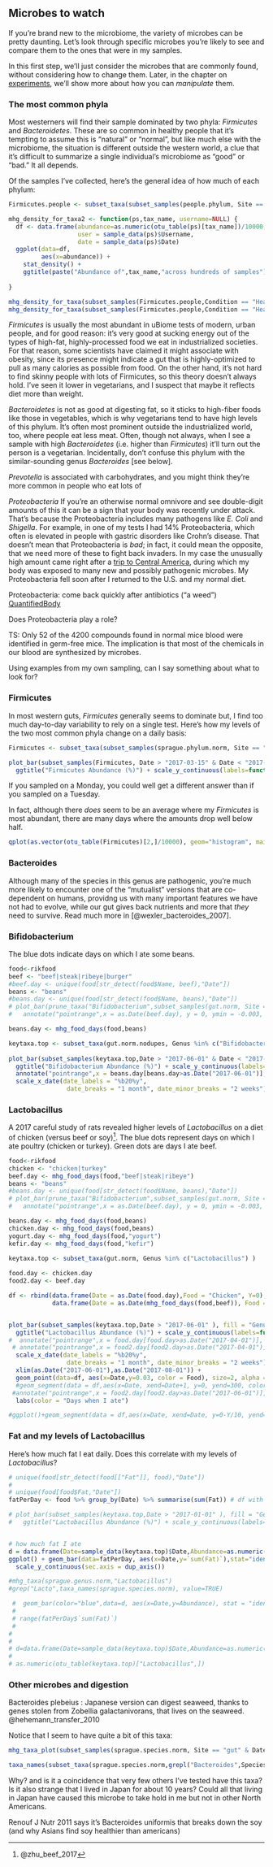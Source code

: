 ## Microbes to watch

If you're brand new to the microbiome, the variety of microbes can be pretty daunting. Let's look through specific microbes you're likely to see and compare them to the ones that were in my samples. 

In this first step, we'll just consider the microbes that are commonly found, without considering how to change them. Later, in the chapter on [experiments](#experiments), we'll show more about how you can _manipulate_ them.


### The most common phyla

Most westerners will find their sample dominated by two phyla: _Firmicutes_ and _Bacteroidetes_. These are so common in healthy people that it’s tempting to assume this is "natural" or "normal", but like much else with the microbiome, the situation is different outside the western world, a clue that it’s difficult to summarize a single individual’s microbiome as “good” or “bad.” It all depends.

Of the samples I've collected, here's the general idea of how much of each phylum:

```r
Firmicutes.people <- subset_taxa(subset_samples(people.phylum, Site == "gut"), Phylum %in% c("Firmicutes","Bacteroidetes"))

mhg_density_for_taxa2 <- function(ps,tax_name, username=NULL) {
  df <- data.frame(abundance=as.numeric(otu_table(ps)[tax_name])/10000,
                   user = sample_data(ps)$Username,
                   date = sample_data(ps)$Date)
  ggplot(data=df,
         aes(x=abundance)) + 
    stat_density() +
    ggtitle(paste("Abundance of",tax_name,"across hundreds of samples")) 
    
}

mhg_density_for_taxa(subset_samples(Firmicutes.people,Condition == "Healthy"),"Firmicutes")
mhg_density_for_taxa(subset_samples(Firmicutes.people,Condition == "Healthy"),"Bacteroidetes")
```


*Firmicutes* is usually the most abundant in uBiome tests of modern, urban people, and for good reason: it’s very good at sucking energy out of the types of high-fat, highly-processed food we eat in industrialized societies. For that reason, some scientists have claimed it might associate with obesity, since its presence might indicate a gut that is highly-optimized to pull as many calories as possible from food. On the other hand, it’s not hard to find skinny people with lots of Firmicutes, so this theory doesn’t always hold. I've seen it lower in vegetarians, and I suspect that maybe it reflects diet more than weight.


*Bacteroidetes* is not as good at digesting fat, so it sticks to high-fiber foods like those in vegetables, which is why vegetarians tend to have high levels of this phylum. It’s often most prominent outside the industrialized world, too, where people eat less meat. Often, though not always, when I see a sample with high _Bacteroidetes_ (i.e. higher than _Firmicutes_) it'll turn out the person is a vegetarian. Incidentally, don't confuse this phylum with the similar-sounding genus _Bacteroides_ [see below].

*Prevotella* is associated with carbohydrates, and you might think they're more common in people who eat lots of 

*Proteobacteria* If you’re an otherwise normal omnivore and see double-digit amounts of this it can be a sign that your body was recently under attack. That's because the Proteobacteria includes many pathogens like *E. Coli* and *Shigella*. For example, in one of my tests I had 14% Proteobacteria, which often is elevated in people with gastric disorders like Crohn’s disease. That doesn’t mean that Proteobacteria is _bad_; in fact, it could mean the opposite, that we need more of these to fight back invaders. In my case the unusually high amount came right after a [trip to Central America](#experimentJungleTravel), during which my body was exposed to many new and possibly pathogenic microbes. My Proteobacteria fell soon after I returned to the U.S. and my normal diet.

Proteobacteria:  come back quickly after antibiotics (“a weed”) [QuantifiedBody](https://thequantifiedbody.net/human-microbiome-health-dr-rob-knight/)



Does Proteobacteria play a role?

TS: Only 52 of the 4200 compounds found in normal mice blood were identified in germ-free mice. The implication is that most of the chemicals in our blood are synthesized by microbes.

Using examples from my own sampling, can I say something about what to look for?

### Firmicutes

In most western guts, *Firmicutes* generally seems to dominate but, I find too much day-to-day variability to rely on a single test. Here's how my levels of the two most common phyla change on a daily basis:


```r

Firmicutes <- subset_taxa(subset_samples(sprague.phylum.norm, Site == "gut"), Phylum %in% c("Firmicutes","Bacteroidetes"))

plot_bar(subset_samples(Firmicutes, Date > "2017-03-15" & Date < "2017-03-27"), fill = "Phylum", x = "Date") +
  ggtitle("Firmicutes Abundance (%)") + scale_y_continuous(labels=function(x)x/10000) + ylab("Abundance (%)")

```


If you sampled on a Monday, you could well get a different answer than if you sampled on a Tuesday.

In fact, although there _does_ seem to be an average where my _Firmicutes_ is most abundant, there are many days where the amounts drop well below half.
```r

qplot(as.vector(otu_table(Firmicutes)[2,]/10000), geom="histogram", main="Histogram of Firmicutes Abundance", xlab = "Percentage of All My Samples", binwidth=5, fill=I("blue"), col = I("black"))

```


### Bacteroides

Although many of the species in this genus are pathogenic, you're much more likely to encounter one of the "mutualist" versions that are co-dependent on humans, providng us with many important features we have not had to evolve, while our gut gives back nutrients and more that _they_ need to survive. Read much more in [@wexler_bacteroides_2007].

### Bifidobacterium

The blue dots indicate days on which I ate some beans.

```r

food<-rikfood
beef <- "beef|steak|ribeye|burger"
#beef.day <- unique(food[str_detect(food$Name, beef),"Date"])
beans <- "beans"
#beans.day <- unique(food[str_detect(food$Name, beans),"Date"])
# plot_bar(prune_taxa("Bifidobacterium",subset_samples(gut.norm, Site =="gut" & Date>"2016-07-01")), x = "Date") + scale_y_continuous(labels=function(x)x/10000) +    ggtitle("My Bifidobacterium") + ylab("Abundance (%)") +
#   annotate("pointrange",x = as.Date(beef.day), y = 0, ymin = -0.003, ymax = 0, color = "blue", size = 0.1) + 

beans.day <- mhg_food_days(food,beans)

keytaxa.top <- subset_taxa(gut.norm.nodupes, Genus %in% c("Bifidobacterium") )
 
plot_bar(subset_samples(keytaxa.top,Date > "2017-06-01" & Date < "2017-08-01" ), fill = "Genus", x = "Date") +
  ggtitle("Bifidobacterium Abundance (%)") + scale_y_continuous(labels=function(x)x/10000) + ylab("Abundance (%)") + 
  annotate("pointrange",x = beans.day[beans.day>as.Date("2017-06-01")], y = 0, ymin = -0.003, ymax = 0, color = "blue", size = 0.1) + 
  scale_x_date(date_labels = "%b20%y",
                date_breaks = "1 month", date_minor_breaks = "2 weeks")

```


### Lactobacillus

A 2017 careful study of rats revealed higher levels of _Lactobacillus_ on a diet of chicken (versus beef or soy)^[@zhu_beef_2017].  The blue dots represent days on which I ate poultry (chicken or turkey).  Green dots are days I ate beef.

```r

food<-rikfood
chicken <- "chicken|turkey"
beef.day <- mhg_food_days(food,"beef|steak|ribeye")
beans <- "beans"
#beans.day <- unique(food[str_detect(food$Name, beans),"Date"])
# plot_bar(prune_taxa("Bifidobacterium",subset_samples(gut.norm, Site =="gut" & Date>"2016-07-01")), x = "Date") + scale_y_continuous(labels=function(x)x/10000) +    ggtitle("My Bifidobacterium") + ylab("Abundance (%)") +
#   annotate("pointrange",x = as.Date(beef.day), y = 0, ymin = -0.003, ymax = 0, color = "blue", size = 0.1) + 

beans.day <- mhg_food_days(food,beans)
chicken.day <- mhg_food_days(food,beans)
yogurt.day <- mhg_food_days(food,"yogurt")
kefir.day <- mhg_food_days(food,"kefir")

keytaxa.top <- subset_taxa(gut.norm, Genus %in% c("Lactobacillus") )
  
food.day <- chicken.day
food2.day <- beef.day

df <- rbind(data.frame(Date = as.Date(food.day),Food = "Chicken", Y=0),
            data.frame(Date = as.Date(mhg_food_days(food,beef)), Food = "Beef", Y=1)) %>% filter(Date > "2017-06-01")


plot_bar(subset_samples(keytaxa.top,Date > "2017-06-01" ), fill = "Genus", x = "Date") +
  ggtitle("Lactobacillus Abundance (%)") + scale_y_continuous(labels=function(x)x/10000) + ylab("Abundance (%)") + 
#  annotate("pointrange",x = food.day[food.day>as.Date("2017-04-01")], y = 0, ymin = -0.003, ymax = 0, color = "blue", size = 0.1) + 
 # annotate("pointrange",x = food2.day[food2.day>as.Date("2017-04-01")], y = 0, ymin = -0.003, ymax = 0, color = "green", size = 0.1) + 
  scale_x_date(date_labels = "%b20%y",
                date_breaks = "1 month", date_minor_breaks = "2 weeks") +
  xlim(as.Date("2017-06-01"),as.Date("2017-08-01")) +
  geom_point(data=df, aes(x=Date,y=0.03, color = Food), size=2, alpha = 0.8, inherit.aes = FALSE) +
  #geom_segment(data = df,aes(x=Date, xend=Date+1, y=0, yend=300, color=Food), size=10, inherit.aes = FALSE) +
 #annotate("pointrange",x = food2.day[food2.day>as.Date("2017-06-01")], y = 0, ymin = -0.003, ymax = 0, color = "green", size = 01) 
  labs(color = "Days when I ate")

#ggplot()+geom_segment(data = df,aes(x=Date, xend=Date, y=0-Y/10, yend=(0-Y/10)+.1, color=Food), size=1, inherit.aes = FALSE)
```

### Fat and my levels of Lactobacillus

Here's how much fat I eat daily.  Does this correlate with my levels of _Lactobacillus_?
```r

# unique(food[str_detect(food[["Fat"]], food),"Date"])
# 
# unique(food[food$Fat,"Date"])
fatPerDay <- food %>% group_by(Date) %>% summarise(sum(Fat)) # df with Date and total Fat for that day

# plot_bar(subset_samples(keytaxa.top,Date > "2017-01-01" ), fill = "Genus", x = "Date") +
#   ggtitle("Lactobacillus Abundance (%)") + scale_y_continuous(labels=function(x)x/10000) + ylab("Abundance (%)") # + geom_bar(data=fatPerDay, aes(x=Date,y=`sum(Fat)`),stat="identity")


# how much fat I ate
d = data.frame(Date=sample_data(keytaxa.top)$Date,Abundance=as.numeric(otu_table(keytaxa.top)["Lactobacillus",]))
ggplot() + geom_bar(data=fatPerDay, aes(x=Date,y=`sum(Fat)`),stat="identity", color = "red") + 
  scale_y_continuous(sec.axis = dup_axis())

#mhg_taxa(sprague.genus.norm,"Lactobacillus")
#grep("Lacto",taxa_names(sprague.species.norm), value=TRUE)

 #  geom_bar(color="blue",data=d, aes(x=Date,y=Abundance), stat = "identity")
 #                                                                                                        
 # range(fatPerDay$`sum(Fat)`)                                                                                                       
 #                                                                                                        
# 
# 
# d=data.frame(Date=sample_data(keytaxa.top)$Date,Abundance=as.numeric(otu_table(keytaxa.top)["Lactobacillus",]))
# 
# as.numeric(otu_table(keytaxa.top)["Lactobacillus",])

```




### Other microbes and digestion

Bacteroides plebeius : Japanese version can digest seaweed, thanks to genes stolen from Zobellia galactanivorans, that lives on the seaweed. @hehemann_transfer_2010

Notice that I seem to have quite a bit of this taxa:

```r
mhg_taxa_plot(subset_samples(sprague.species.norm, Site == "gut" & Date > "2017-01-01"), "Bacteroides plebeius")

taxa_names(subset_taxa(sprague.species.norm,grepl("Bacteroides",Species)))


```

Why?  and is it a coincidence that very few others I've tested have this taxa?  Is it also strange that I lived in Japan for about 10 years?  Could all that living in Japan have caused this microbe to take hold in me but not in other North Americans.



Renouf J Nutr 2011 says it's Bacteroides uniformis that breaks down the soy (and why Asians find soy healthier than americans)




